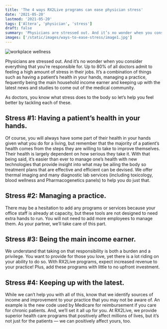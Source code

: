 ```yaml
---
title: 'The 4 ways RX2Live programs can ease physician stress'
date: '2021-05-20'
lastmod: '2021-05-20'
tags: ['Altera', 'physician', 'stress']
draft: false
summary: 'Physicians are stressed out. And it’s no wonder when you consider everything that you’re responsible for. Up to 80% of all doctors admit to feeling a high amount of stress in their jobs...'
images: ['/static/images/ways-to-ease-stress/image1.jpg']
---
```


![workplace wellness](/static/images/ways-to-ease-stress/image1.jpg)

Physicians are stressed out. And it’s no wonder when you consider everything that you’re responsible for. Up to 80% of all doctors admit to feeling a high amount of stress in their jobs.
It’s a combination of things such as having a patient’s health in your hands, managing a practice, fequently being the main household income earner and keeping up with the latest news and studies to come out of the medical community.

As doctors, you know what stress does to the body so let’s help you feel better by tackling each of these.

## Stress #1: Having a patient’s health in your hands.

Of course, you will always have some part of their health in your hands given what you do for a living, but remember that the majority of a patient’s health comes from the steps they are willing to take to improve themselves. Their health is largely dependent on how serious they take it. With that being said, it’s easier than ever to manage one’s health with new technologies that provide insight into what may be ailing the body so treatment plans that are effective and efficient can be devised.
We offer thermal imaging and many diagnostic lab services (including toxicology, blood wellness and Pharmacogenetics panels) to help you do just that.

## Stress #2: Managing a practice.

There may be a hesitation to add any programs or services because your office staff is already at capacity, but these tools are not designed to need extra hands to run. You will not need to add more employees to manage them. As your partner, we’ll take care of this part.

## Stress #3: Being the main income earner.

We understand that taking on that responsibility is both a burden and a privilege. You want to provide for those you love, yet there is a lot riding on your ability to do so. With RX2Live programs, expect increased revenue to your practice! Plus, add these programs with little to no upfront investment.

## Stress #4: Keeping up with the latest.

While we can’t help you with all of this, know that we identify sources of income and improvement to your practice that you may not be aware of. An example is the new code used by Medicare for reimbursement if you care for chronic patients. And, we’ll set it all up for you.
At RX2Live, we provide superior health care programs that positively affect millions of lives, but it’s not just for the patients — we can positively affect yours, too.